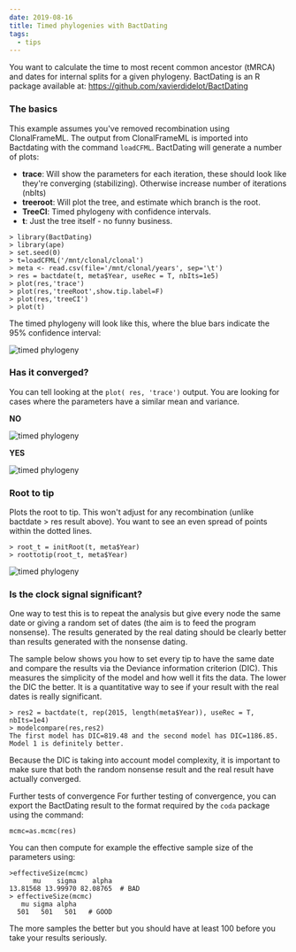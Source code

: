```yaml
---
date: 2019-08-16
title: Timed phylogenies with BactDating
tags:
  - tips
---
```

You want to calculate the time to most recent common ancestor (tMRCA) and dates for internal splits  for a given phylogeny.
BactDating is an R package available at: https://github.com/xavierdidelot/BactDating

### The basics
This example assumes you've removed recombination using ClonalFrameML. The output from ClonalFrameML is imported into Bactdating with the command `loadCFML`.
BactDating will generate a number of plots:

* **trace**: Will show the parameters for each iteration, these should look like they're converging (stabilizing). Otherwise increase number of iterations (nbIts)
* **treeroot**: Will plot the tree,  and estimate which branch is the root.
* **TreeCI**: Timed phylogeny with confidence intervals.
* **t**:  Just the tree itself - no funny business.

```
> library(BactDating)
> library(ape)
> set.seed(0)
> t=loadCFML('/mnt/clonal/clonal')
> meta <- read.csv(file='/mnt/clonal/years', sep='\t')
> res = bactdate(t, meta$Year, useRec = T, nbIts=1e5)
> plot(res,'trace')
> plot(res,'treeRoot',show.tip.label=F)
> plot(res,'treeCI')
> plot(t)
```

The timed phylogeny will look like this, where the blue bars indicate the 95% confidence interval:

![timed phylogeny](/img/bact_1.png "timed phylogeny")


### Has it converged?
You can tell looking at the `plot( res, 'trace')` output. You are looking for cases where the parameters have a similar mean and variance.

**NO**

![timed phylogeny](/img/bact_2.png "timed phylogeny")

**YES**

![timed phylogeny](/img/bact_3.png "timed phylogeny")

### Root to tip
Plots the root to tip. This won't adjust for any recombination (unlike bactdate > res result above). You want to see an even spread of points within the dotted lines.

```
> root_t = initRoot(t, meta$Year)
> roottotip(root_t, meta$Year)
```

![timed phylogeny](/img/bact_4.png "timed phylogeny")

### Is the clock signal significant?
One way to test this is to repeat the analysis but give every node the same date or giving a random set of dates (the aim is to feed the program nonsense). The results generated by the real dating  should be clearly better than results generated with the nonsense dating.

The sample below shows you how to set every tip to have the same date and compare the results via the Deviance information criterion (DIC). This measures the simplicity of the model and how well it fits the data.  The lower the DIC the better. It is a quantitative way to see if your result with the real dates is really significant.

```
> res2 = bactdate(t, rep(2015, length(meta$Year)), useRec = T, nbIts=1e4)
> modelcompare(res,res2)
The first model has DIC=819.48 and the second model has DIC=1186.85.
Model 1 is definitely better.
```

Because the DIC is taking into account model complexity, it is important to make sure that both the random nonsense result and the real result have actually converged.



Further tests of convergence
For further testing of convergence, you can export the BactDating result to the format required by the `coda` package using the command:

```
mcmc=as.mcmc(res)
```

You can then compute for example the effective sample size of the parameters using:

```
>effectiveSize(mcmc)
      mu    sigma    alpha 
13.81568 13.99970 82.08765  # BAD
> effectiveSize(mcmc)
   mu sigma alpha 
  501   501   501   # GOOD 
```

The more samples the better but you should have at least 100 before you take your results seriously.